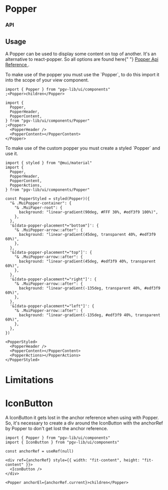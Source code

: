 

<Meta title="Components/Utils/Popper/Docs" />

# Popper

### API

<ArgsTable of={Popper} />

## Usage

<p>
  A Popper can be used to display some content on top of another. It's an
  alternative to react-popper. So all options are found here{" "}
  <a href="https://mui.com/material-ui/react-popper/" target="_blank">
    Popper Api Reference
  </a>
  .
</p>
<p>
  To make use of the popper you must use the `Popper`, to do this import it into
  the scope of your view component.
</p>

```tsx
import { Popper } from "pgv-lib/ui/components"
;<Popper>children</Popper>
```

```tsx
import {
  Popper,
  PopperHeader,
  PopperContent,
} from "pgv-lib/ui/components/Popper"
;<Popper>
  <PopperHeader />
  <PopperContent></PopperContent>
</Popper>
```

<p>
  To make use of the custom popper you must create a styled `Popper` and use it.
</p>

```tsx
import { styled } from "@mui/material"
import {
  Popper,
  PopperHeader,
  PopperContent,
  PopperActions,
} from "pgv-lib/ui/components/Popper"

const PopperStyled = styled(Popper)({
  "& .MuiPopper-container": {
    "& .MuiPaper-root": {
      background: "linear-gradient(90deg, #FFF 30%, #edf3f9 100%)",
    },
  },
  '&[data-popper-placement*="bottom"]': {
    "& .MuiPopper-arrow::after": {
      background: "linear-gradient(45deg, transparent 40%, #edf3f9 60%)",
    },
  },
  '&[data-popper-placement*="top"]': {
    "& .MuiPopper-arrow::after": {
      background: "linear-gradient(45deg, #edf3f9 40%, transparent 60%)",
    },
  },
  '&[data-popper-placement*="right"]': {
    "& .MuiPopper-arrow::after": {
      background: "linear-gradient(-135deg, transparent 40%, #edf3f9 60%)",
    },
  },
  '&[data-popper-placement*="left"]': {
    "& .MuiPopper-arrow::after": {
      background: "linear-gradient(-135deg, #edf3f9 40%, transparent 60%)",
    },
  },
})

<PopperStyled>
  <PopperHeader />
  <PopperContent></PopperContent>
  <PopperActions></PopperActions>
</PopperStyled>
```

# Limitations

# IconButton

<p>
  A IconButton it gets lost in the anchor reference when using with Popper. So,
  it's necessary to create a div around the IconButton with the anchorRef by
  Popper to don't get lost the anchor reference.
</p>

```tsx
import { Popper } from "pgv-lib/ui/components"
import { IconButton } from "pgv-lib/ui/components"

const anchorRef = useRef(null)

<div ref={anchorRef} style={{ width: "fit-content", height: "fit-content" }}>
  <IconButton />
</div>

<Popper anchorEl={anchorRef.current}>children</Popper>
```
